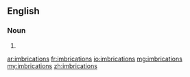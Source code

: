 ==English==

===Noun===
{{head|en|plural}}

# {{plural of|imbrication|lang=en}}

[[ar:imbrications]]
[[fr:imbrications]]
[[io:imbrications]]
[[mg:imbrications]]
[[my:imbrications]]
[[zh:imbrications]]